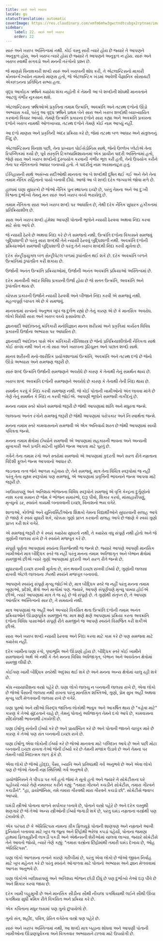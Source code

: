 ```yaml
---
title: સારું અને ખરાબ
locale: gu
statusTranslation: automatic
coverImage: https://res.cloudinary.com/xmfm6mhw3gwctndtcubgx2rptnae/image/upload/v1740337243/small_cover_educacion_fundamental_a051170f1c.webp
sidebar:
    label: 22. સારું અને ખરાબ
    order: 22
---
```

સારું અને ખરાબ અસ્તિત્વમાં નથી. કોઈ વસ્તુ સારી ત્યારે હોય છે જ્યારે તે આપણને અનુકૂળ હોય, અને ખરાબ ત્યારે હોય છે જ્યારે તે આપણને અનુકૂળ ન હોય. સારું અને ખરાબ સ્વાર્થી સગવડો અને મનની તરંગોનો પ્રશ્ન છે.

જે માણસે વિનાશકારી શબ્દો સારું અને ખરાબની શોધ કરી, તે એટલાન્ટિસનો માકારી ક્રોનવર્ન્કઝ્યોન નામનો માણસ હતો, જે એટલાન્ટિક ખંડમાં આવેલી વૈજ્ઞાનિક સોસાયટી એકાલ્ડનના પ્રતિષ્ઠિત સભ્ય હતા.

વૃદ્ધ આર્કાઇક ઋષિને ક્યારેય શંકા નહોતી કે તેમની આ બે શબ્દોની શોધથી માનવતાને આટલું ગંભીર નુકસાન થશે.

એટલાન્ટિસના ઋષિઓએ પ્રકૃતિના તમામ ઉત્ક્રાંતિ, અવક્રાંતિ અને તટસ્થ દળોનો ઊંડો અભ્યાસ કર્યો, પરંતુ આ વૃદ્ધ ઋષિને પ્રથમ બેને સારા અને ખરાબ શબ્દોથી વ્યાખ્યાયિત કરવાનો વિચાર આવ્યો. તેમણે ઉત્ક્રાંતિ પ્રકારના દળોને સારા કહ્યા અને અવક્રાંતિ પ્રકારના દળોને ખરાબ નામથી ઓળખાવ્યા. તટસ્થ દળોને તેમણે કોઈ નામ આપ્યું નહીં.

આ દળો માણસ અને પ્રકૃતિની અંદર પ્રક્રિયા કરે છે, જેમાં તટસ્થ બળ આધાર અને સંતુલનનું બિંદુ છે.

એટલાન્ટિસના વિનાશ પછી, તેના પ્રખ્યાત પોઈસેડોનિસ સાથે, જેનો ઉલ્લેખ પ્લેટોએ તેના રિપબ્લિકમાં કર્યો છે, પૂર્વ સંસ્કૃતિ ટિકલ્યામિશાયનમાં એક પ્રાચીન પાદરી અસ્તિત્વમાં હતો, જેણે સારા અને ખરાબ શબ્દોનો દુરુપયોગ કરવાની ગંભીર ભૂલ કરી હતી, તેનો ઉપયોગ કરીને તેના પર નૈતિકતાનો આધાર બનાવ્યો હતો. તે પાદરીનું નામ અરમાનાટૂરા હતું.

ઈતિહાસની સાથે અસંખ્ય સદીઓથી માનવતા આ બે શબ્દોથી દૂષિત થઈ ગઈ અને તેને તેના તમામ નૈતિક સંહિતાનો પાયો બનાવી દીધો. આજે આ બે શબ્દો દરેક જગ્યાએ જોવા મળે છે.

હાલમાં ઘણા સુધારકો છે જેઓ નૈતિક પુનઃસ્થાપના ઇચ્છે છે, પરંતુ તેમના અને આ દુઃખી વિશ્વના દુર્ભાગ્યે તેમનું મન સારું અને ખરાબ વચ્ચે ભરાયેલું છે.

તમામ નૈતિકતા સારા અને ખરાબ શબ્દો પર આધારિત છે, તેથી દરેક નૈતિક સુધારક હકીકતમાં પ્રતિક્રિયાશીલ છે.

સારા અને ખરાબ શબ્દો હંમેશા આપણી પોતાની ભૂલોને ન્યાયી ઠેરવવા અથવા નિંદા કરવા માટે સેવા આપે છે.

જે ન્યાયી ઠેરવે છે અથવા નિંદા કરે છે તે સમજતો નથી. ઉત્ક્રાંતિ દળોના વિકાસને સમજવું બુદ્ધિશાળી છે પરંતુ સારા શબ્દથી તેને ન્યાયી ઠેરવવું બુદ્ધિશાળી નથી. અવક્રાંતિ દળોની પ્રક્રિયાઓને સમજવી બુદ્ધિશાળી છે પરંતુ તેને ખરાબ શબ્દથી નિંદા કરવી મૂર્ખતા છે.

દરેક સેન્ટ્રીફ્યુગલ બળ સેન્ટ્રીપેટલ બળમાં રૂપાંતરિત થઈ શકે છે. દરેક અવક્રાંતિ બળને ઉત્ક્રાંતિમાં રૂપાંતરિત કરી શકાય છે.

ઉર્જાની અનંત ઉત્ક્રાંતિ પ્રક્રિયાઓમાં, ઉર્જાની અનંત અવક્રાંતિ પ્રક્રિયાઓ અસ્તિત્વમાં છે.

દરેક માનવીની અંદર વિવિધ પ્રકારની ઉર્જા હોય છે જે સતત ઉત્ક્રાંતિ, અવક્રાંતિ અને રૂપાંતરિત થાય છે.

ચોક્કસ પ્રકારની ઉર્જાને ન્યાયી ઠેરવવી અને બીજાને નિંદા કરવી એ સમજવું નથી. મહત્વપૂર્ણ બાબત એ છે કે સમજવું.

માનવતામાં સત્યનો અનુભવ ખૂબ જ દુર્લભ રહ્યો છે તેનું કારણ એ છે કે માનસિક અવરોધ. લોકો વિરોધી સારા અને ખરાબ વચ્ચે ફસાયેલા છે.

જ્ઞાનવાદી આંદોલનનું ક્રાંતિકારી મનોવિજ્ઞાન માનવ શરીરમાં અને પ્રકૃતિમાં કાર્યરત વિવિધ પ્રકારની ઉર્જાના અભ્યાસ પર આધારિત છે.

જ્ઞાનવાદી આંદોલન પાસે એક ક્રાંતિકારી નીતિશાસ્ત્ર છે જેનો પ્રતિક્રિયાશીલોની નૈતિકતા સાથે કોઈ સંબંધ નથી અને ન તો સારા અને ખરાબના રૂઢિચુસ્ત અને પછાત શબ્દો સાથે.

માનવ શરીરની મનો-શારીરિક પ્રયોગશાળામાં ઉત્ક્રાંતિ, અવક્રાંતિ અને તટસ્થ દળો છે જેનો ઊંડો અભ્યાસ અને સમજણ જરૂરી છે.

સારું શબ્દ ઉત્ક્રાંતિ ઉર્જાની સમજણને અવરોધે છે કારણ કે તેનાથી તેનું સમર્થન થાય છે.

ખરાબ શબ્દ અવક્રાંતિ દળોની સમજણને અવરોધે છે કારણ કે તેનાથી તેની નિંદા થાય છે.

સમર્થન કરવું કે નિંદા કરવી સમજણ નથી. જે કોઈ પોતાની ખામીઓનો અંત લાવવા માંગે છે તેણે તેનું સમર્થન કે નિંદા ન કરવી જોઈએ. આપણી ભૂલોને સમજવી તાકીદનું છે.

મનના તમામ સ્તરે ક્રોધને સમજવો જરૂરી છે જેથી આપણામાં શાંતિ અને મધુરતા જન્મે.

લાલચના અનંત રંગોને સમજવું જરૂરી છે જેથી આપણામાં પરોપકાર અને નિઃસ્વાર્થતા જન્મે.

મનના તમામ સ્તરે કામવાસનાને સમજવી એ એક અનિવાર્ય શરત છે જેથી આપણામાં સાચી પવિત્રતા જન્મે.

મનના તમામ ક્ષેત્રોમાં ઈર્ષ્યાને સમજવી એ આપણામાં સહકારની ભાવના અને અન્યની સુખાકારી અને પ્રગતિ માટેની ખુશીને જન્મ આપવા માટે પૂરતું છે.

ગર્વને તેના તમામ રંગો અને સ્તરોમાં સમજવો એ આપણામાં કુદરતી અને સરળ રીતે નમ્રતાના વિદેશી ફૂલને જન્મ આપવાનો આધાર છે.

જડતાના તત્વ જેને આળસ કહેવાય છે, તેને સમજવું, માત્ર તેના વિચિત્ર સ્વરૂપોમાં જ નહીં પરંતુ તેના સૂક્ષ્મ સ્વરૂપોમાં પણ સમજવું, એ આપણામાં પ્રવૃત્તિની ભાવનાને જન્મ આપવા માટે જરૂરી છે.

ખાઉધરાપણું અને અતિશય ભોજનના વિવિધ સ્વરૂપોને સમજવું એ વૃત્તિ કેન્દ્રના દુર્ગુણોનો નાશ કરવા સમાન છે જેમ કે ભોજન સમારંભો, દારૂ પીવો, શિકાર કરવો, માંસાહારીપણું, મૃત્યુનો ડર, સ્વયંને કાયમી બનાવવાની ઇચ્છા, વિનાશનો ભય વગેરે.

શાળાઓ, કોલેજો અને યુનિવર્સિટીઓના શિક્ષકો તેમના વિદ્યાર્થીઓને સુધારવાની સલાહ આપે છે જાણે કે સ્વયં સુધારી શકે, ચોક્કસ ગુણો પ્રાપ્ત કરવાની સલાહ આપે છે જાણે કે સ્વયં ગુણો પ્રાપ્ત કરી શકે વગેરે.

એ સમજવું જરૂરી છે કે સ્વયં ક્યારેય સુધરતો નથી, તે ક્યારેય વધુ સંપૂર્ણ નથી હોતો અને જે ગુણોની લાલસા રાખે છે તે સ્વયંને મજબૂત કરે છે.

સંપૂર્ણ પૂર્ણતા આપણામાં સ્વયંના વિસર્જનથી જ જન્મે છે. જ્યારે આપણે આપણી માનસિક ખામીઓને માત્ર બૌદ્ધિક સ્તરે જ નહીં પરંતુ મનના તમામ અર્ધજાગૃત અને બેભાન ક્ષેત્રોમાં સમજીએ છીએ ત્યારે ગુણો આપણામાં કુદરતી અને સરળ રીતે જન્મે છે.

સુધારવાની ઇચ્છા રાખવી મૂર્ખતા છે, સંત થવાની ઇચ્છા રાખવી ઈર્ષ્યા છે, ગુણોની લાલસા રાખવી એટલે લાલચના ઝેરથી સ્વયંને મજબૂત બનાવવો.

આપણને સ્વયંનું સંપૂર્ણ મૃત્યુ જોઈએ છે, માત્ર બૌદ્ધિક સ્તરે જ નહીં પરંતુ મનના તમામ ખૂણાઓ, પ્રદેશો, ક્ષેત્રો અને માર્ગોમાં પણ. જ્યારે, આપણે સંપૂર્ણપણે મૃત્યુ પામ્યા હોઈએ છીએ, ત્યારે આપણામાં માત્ર તે જ રહે છે જે સંપૂર્ણ છે. તે ગુણોથી સંતૃપ્ત છે, તે આપણા આંતરિક અસ્તિત્વનો સાર છે, તે સમયનો નથી.

માત્ર આપણામાં જ અહીં અને અત્યારે વિકસિત થતા ઉત્ક્રાંતિ દળોની તમામ અનંત પ્રક્રિયાઓને ઊંડાણપૂર્વક સમજીને જ. માત્ર ક્ષણે ક્ષણે આપણામાં પ્રક્રિયા કરતા અવક્રાંતિ દળોના વિવિધ પાસાઓને સંપૂર્ણ રીતે સમજીને જ આપણે સ્વયંને વિસર્જિત કરી શકીએ છીએ.

સારા અને ખરાબ શબ્દો ન્યાયી ઠેરવવા અને નિંદા કરવા માટે કામ કરે છે પણ સમજવા માટે ક્યારેય નહીં.

દરેક ખામીના ઘણા રંગો, પૃષ્ઠભૂમિ અને ઊંડાણો હોય છે. બૌદ્ધિક સ્તરે કોઈ ખામીને સમજવાનો અર્થ એ નથી કે તેને મનના વિવિધ અર્ધજાગૃત, બેભાન અને અવચેતન ક્ષેત્રોમાં સમજી લીધી છે.

કોઈપણ ખામી બૌદ્ધિક સ્તરેથી અદૃશ્ય થઈ શકે છે અને મનના અન્ય ક્ષેત્રોમાં ચાલુ રહી શકે છે.

ક્રોધ ન્યાયાધીશના વસ્ત્રો પહેરે છે. ઘણા લોકો લાલચુ ન બનવાની લાલસા રાખે છે, એવા લોકો છે જેઓ પૈસાની લાલસા નથી રાખતા પરંતુ માનસિક શક્તિઓ, ગુણો, પ્રેમ સુખ અહીં અથવા મૃત્યુ પછી મેળવવાની લાલસા રાખે છે વગેરે.

ઘણા પુરુષો અને સ્ત્રીઓ વિરુદ્ધ જાતિના લોકોથી ભાવુક અને આકર્ષિત થાય છે "કહેવા માટે" કારણ કે તેઓ સુંદરતાને ચાહે છે, તેમનું પોતાનું અર્ધજાગૃત તેમને દગો આપે છે, કામવાસના સૌંદર્યલક્ષી ભાવનાથી ઢંકાયેલી છે.

ઘણા ઈર્ષાળુ સંતોની ઈર્ષ્યા કરે છે અને પ્રાયશ્ચિત કરે છે અને પોતાની જાતને ચાબુક મારે છે કારણ કે તેઓ પણ સંત બનવાની ઇચ્છા રાખે છે.

ઘણા ઈર્ષાળુ એવા લોકોની ઈર્ષ્યા કરે છે જેઓ માનવતા માટે બલિદાન આપે છે અને પછી મોટા બનવાની ઇચ્છા રાખતા તેઓ જેની ઈર્ષ્યા કરે છે તેમની મજાક ઉડાવે છે અને તેમના પર તેમની બધી નિંદાત્મક લાળ ફેંકે છે.

એવા લોકો છે જેઓ હોદ્દા, પૈસા, ખ્યાતિ અને પ્રતિષ્ઠાથી ગર્વ અનુભવે છે અને એવા લોકો પણ છે જેઓ તેમની નમ્ર સ્થિતિથી ગર્વ અનુભવે છે.

ડાયોજેનિસને તે પીપડા પર ગર્વ હતો જેમાં તે સૂતો હતો અને જ્યારે તે સોક્રેટીસના ઘરે પહોંચ્યો ત્યારે તેણે નમસ્કાર કરીને કહ્યું: "તમારા ગૌરવને કચડીને સોક્રેટીસ, તમારા ગૌરવને કચડીને". "હા, ડાયોજેનિસ, તમે તમારા ગૌરવથી મારા ગૌરવને કચડો છો". સોક્રેટીસે જવાબ આપ્યો.

ઘમંડી સ્ત્રીઓ પોતાના વાળને સર્પાકાર બનાવે છે, પોતાને વસ્ત્રો પહેરે છે અને દરેક વસ્તુથી શણગારે છે જે તેઓ અન્ય સ્ત્રીઓની ઈર્ષ્યા જગાડી શકે છે, પરંતુ ઘમંડ નમ્રતાના વસ્ત્રોથી પણ ઢંકાયેલો છે.

એક પરંપરા છે કે એરિસ્ટિપસ નામના ગ્રીક ફિલસૂફે પોતાની શાણપણ અને નમ્રતાને આખી દુનિયાને બતાવવા માટે ખૂબ જ જૂના અને છિદ્રોથી ભરેલા કપડાં પહેર્યા, પોતાના જમણા હાથમાં ફિલસૂફીની લાકડી પકડી અને એથેન્સની શેરીઓમાં ચાલવા લાગ્યા. જ્યારે સોક્રેટીસે તેને આવતો જોયો, ત્યારે તેણે કહ્યું: "તમારા વસ્ત્રોના છિદ્રોમાંથી તમારી ઘમંડ દેખાય છે, ઓહ એરિસ્ટિપસ".

ઘણા લોકો આળસના તત્વને કારણે ગરીબીમાં છે, પરંતુ એવા લોકો છે જેઓ જીવન નિર્વાહ માટે ખૂબ મહેનત કરે છે પરંતુ સ્વયંને ઓગાળવા માટે પોતાનો અભ્યાસ અને જ્ઞાન મેળવવામાં આળસ અનુભવે છે.

ઘણા લોકોએ ખાઉધરાપણું અને અતિશય ભોજન છોડી દીધું છે પણ દુર્ભાગ્યે તેઓ દારૂ પીવે છે અને શિકાર કરવા જાય છે.

દરેક ખામી બહુમુખી છે અને માનસિક સીડીના સૌથી નીચલા પગથિયાથી લઈને સૌથી ઊંચા પગથિયા સુધી ક્રમિક રીતે વિકસિત અને પ્રક્રિયા કરે છે.

એક કવિતાના મધુર લયમાં પણ ગુનો છુપાયેલો છે.

ગુનો સંત, શહીદ, પવિત્ર, પ્રેરિત વગેરેના વસ્ત્રો પણ પહેરે છે.

સારું અને ખરાબ અસ્તિત્વમાં નથી, આ શબ્દો માત્ર બહાના શોધવા અને આપણી પોતાની ખામીઓના ઊંડાણપૂર્વકના અને વિગતવાર અભ્યાસને ટાળવા માટે ઉપયોગી છે.
